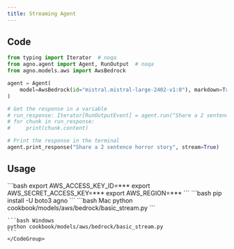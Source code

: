 ```yaml
---
title: Streaming Agent
---
```


## Code

```python cookbook/models/aws/bedrock/basic_stream.py
from typing import Iterator  # noqa
from agno.agent import Agent, RunOutput  # noqa
from agno.models.aws import AwsBedrock

agent = Agent(
    model=AwsBedrock(id="mistral.mistral-large-2402-v1:0"), markdown=True
)

# Get the response in a variable
# run_response: Iterator[RunOutputEvent] = agent.run("Share a 2 sentence horror story", stream=True)
# for chunk in run_response:
#     print(chunk.content)

# Print the response in the terminal
agent.print_response("Share a 2 sentence horror story", stream=True)
```

## Usage

<Steps>
  <Snippet file="create-venv-step.mdx" />

  <Step title="Set your AWS Credentials">
    ```bash
    export AWS_ACCESS_KEY_ID=***
    export AWS_SECRET_ACCESS_KEY=***
    export AWS_REGION=***
    ```
  </Step>

  <Step title="Install libraries">
    ```bash
    pip install -U boto3 agno
    ```
  </Step>

  <Step title="Run Agent">
    <CodeGroup>
    ```bash Mac
    python cookbook/models/aws/bedrock/basic_stream.py
    ```

    ```bash Windows
    python cookbook/models/aws/bedrock/basic_stream.py
    ```
    </CodeGroup>
  </Step>
</Steps>